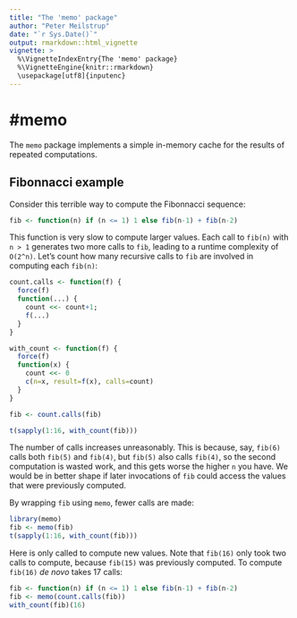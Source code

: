 ```yaml
---
title: "The 'memo' package"
author: "Peter Meilstrup"
date: "`r Sys.Date()`"
output: rmarkdown::html_vignette
vignette: >
  %\VignetteIndexEntry{The 'memo' package}
  %\VignetteEngine{knitr::rmarkdown}
  \usepackage[utf8]{inputenc}
---
```

#memo
======

The `memo` package implements a simple in-memory cache for the results
of repeated computations.

## Fibonnacci example

Consider this terrible way to compute the Fibonnacci sequence:

```r
fib <- function(n) if (n <= 1) 1 else fib(n-1) + fib(n-2)
```

This function is very slow to compute larger values. Each call to `fib(n)` with
`n > 1` generates two more calls to `fib`, leading to a runtime complexity of
`O(2^n)`. Let's count how many recursive calls to `fib` are involved in computing
each `fib(n)`:

```r
count.calls <- function(f) {
  force(f)
  function(...) {
    count <<- count+1;
    f(...)
  }
}

with_count <- function(f) {
  force(f)
  function(x) {
    count <<- 0
    c(n=x, result=f(x), calls=count)
  }
}

fib <- count.calls(fib)

t(sapply(1:16, with_count(fib)))
```

The number of calls increases unreasonably. This is because, say, `fib(6)` calls
both `fib(5)` and `fib(4)`, but `fib(5)` also calls `fib(4)`, so the second
computation is wasted work, and this gets worse the higher `n` you have. We
would be in better shape if later invocations of `fib` could access the values
that were previously computed.

By wrapping `fib` using `memo`, fewer calls are made:

```r
library(memo)
fib <- memo(fib)
t(sapply(1:16, with_count(fib)))
```

Here is only called to compute new values. Note that `fib(16)` only took two
calls to compute, because `fib(15)` was previously computed. To compute `fib(16)`
_de novo_ takes 17 calls:

```r
fib <- function(n) if (n <= 1) 1 else fib(n-1) + fib(n-2)
fib <- memo(count.calls(fib))
with_count(fib)(16)
```
 
